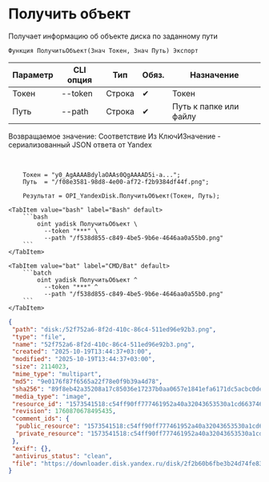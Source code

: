 ﻿---
sidebar_position: 3
description: Получить объект и другие функции для работы с Yandex Disk в Открытом пакете интеграций - бесплатной open-source библиотеке интеграций для 1С:Предприятие 8, OneScript и CLI
keywords: [1C, 1С, 1С:Предприятие, 1С:Предприятие 8.3, API, Интеграция, Сервисы, Обмен, OneScript, CLI, Yandex Disk]
---


# Получить объект
 Получает информацию об объекте диска по заданному пути



`Функция ПолучитьОбъект(Знач Токен, Знач Путь) Экспорт`

  | Параметр | CLI опция | Тип | Обяз. | Назначение |
  |-|-|-|-|-|
  | Токен | --token | Строка | &#x2714; | Токен |
  | Путь | --path | Строка | &#x2714; | Путь к папке или файлу |

  
  Возвращаемое значение:   Соответствие Из КлючИЗначение - сериализованный JSON ответа от Yandex

<br/>



```bsl title="Пример использования для 1С:Предприятие/OneScript"
    Токен = "y0_AgAAAABdylaOAAs0QgAAAAD5i-a...";
    Путь  = "/f08e3581-98d8-4e00-af72-f2b9384df44f.png";

    Результат = OPI_YandexDisk.ПолучитьОбъект(Токен, Путь);
```
    

 <Tabs>
  
    <TabItem value="bash" label="Bash" default>
        ```bash
            oint yadisk ПолучитьОбъект \
              --token "***" \
              --path "/f538d855-c849-4be5-9b6e-4646aa0a55b0.png"
        ```
    </TabItem>
  
    <TabItem value="bat" label="CMD/Bat" default>
        ```batch
            oint yadisk ПолучитьОбъект ^
              --token "***" ^
              --path "/f538d855-c849-4be5-9b6e-4646aa0a55b0.png"
        ```
    </TabItem>
</Tabs>


```json title="Результат"
{
 "path": "disk:/52f752a6-8f2d-410c-86c4-511ed96e92b3.png",
 "type": "file",
 "name": "52f752a6-8f2d-410c-86c4-511ed96e92b3.png",
 "created": "2025-10-19T13:44:37+03:00",
 "modified": "2025-10-19T13:44:37+03:00",
 "size": 2114023,
 "mime_type": "multipart",
 "md5": "9e0176f87f6565a22f78e0f9b39a4d78",
 "sha256": "89f8eb42a35208a17c85036e17237b0aa0657e1841efa6171dc5acbc0dea9e18",
 "media_type": "image",
 "resource_id": "1573541518:c54ff90ff777461952a40a32043653530a1cd663746bbb8d9258b916cc8502b3",
 "revision": 1760870678495435,
 "comment_ids": {
  "public_resource": "1573541518:c54ff90ff777461952a40a32043653530a1cd663746bbb8d9258b916cc8502b3",
  "private_resource": "1573541518:c54ff90ff777461952a40a32043653530a1cd663746bbb8d9258b916cc8502b3"
 },
 "exif": {},
 "antivirus_status": "clean",
 "file": "https://downloader.disk.yandex.ru/disk/2f2b60b6fbe3b24d74fe83f4d543522e709b87efb527490e82a46334815fb5ba/68f4f956/Kdpe3dFisZLPovVA4r-aBmpkby3AOQiLsayEHYapOMw2ylFGSbZZrsWtGPTvHxG_-QDrqSGFBOOsS3b3gKT1zA%3D%3D?uid=1573541518&filename=52f752a6-8f2d-410c-86c4-511ed96e92b3.png&disposition=attachment&hash=&limit=0&content_type=multipart&owner_uid=1573541518&fsize=2114023&hid=03d7263840468e281bd0b238a26e7d0d&media_type=image&tknv=v3&etag=9e0176f87f6565a22f78e0f9b39a4d78"
}
```

